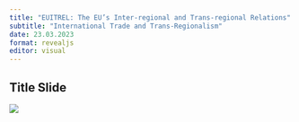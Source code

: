 ```yaml
---
title: "EUITREL: The EU’s Inter-regional and Trans-regional Relations"
subtitle: "International Trade and Trans-Regionalism"
date: 23.03.2023
format: revealjs
editor: visual
---
```


## Title Slide

![](/lecture/images/2022-2023 Spring/HM 4.png)
